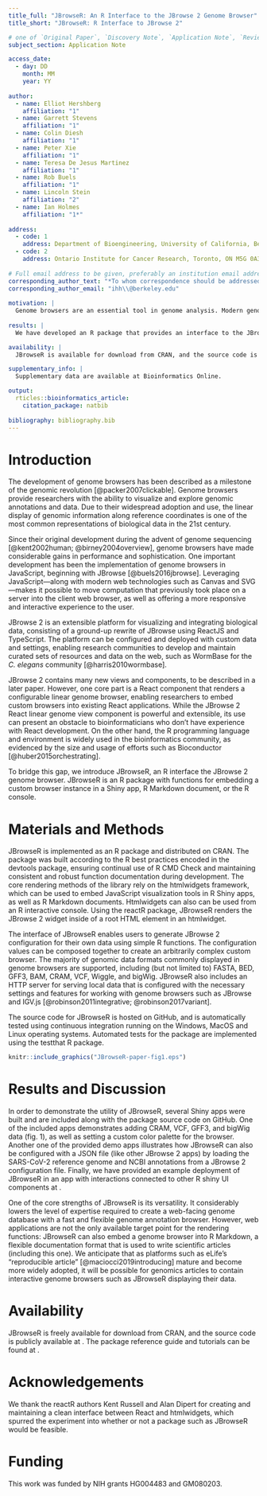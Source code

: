 ```yaml
---
title_full: "JBrowseR: An R Interface to the JBrowse 2 Genome Browser"
title_short: "JBrowseR: R Interface to JBrowse 2"

# one of `Original Paper`, `Discovery Note`, `Application Note`, `Review`, `Letter to the Editor`, `Conference Paper`    
subject_section: Application Note

access_date:
  - day: DD
    month: MM
    year: YY
      
author:
  - name: Elliot Hershberg
    affiliation: "1"
  - name: Garrett Stevens
    affiliation: "1"
  - name: Colin Diesh
    affiliation: "1"
  - name: Peter Xie
    affiliation: "1"
  - name: Teresa De Jesus Martinez
    affiliation: "1"
  - name: Rob Buels
    affiliation: "1"
  - name: Lincoln Stein
    affiliation: "2"
  - name: Ian Holmes
    affiliation: "1*"
    
address:
  - code: 1
    address: Department of Bioengineering, University of California, Berkeley, Berkeley, CA 94720, USA
  - code: 2
    address: Ontario Institute for Cancer Research, Toronto, ON M5G 0A3, Canada
  
# Full email address to be given, preferably an institution email address.  
corresponding_author_text: "*To whom correspondence should be addressed. E-mail: ihh\\@berkeley.edu"
corresponding_author_email: "ihh\\@berkeley.edu"
  
motivation: |
  Genome browsers are an essential tool in genome analysis. Modern genome browsers enable complex and interactive visualization of a wide variety of genomic data modalities. While such browsers are very powerful, they can be challenging to configure and program for bioinformaticians lacking expertise in web development.
  
results: |
  We have developed an R package that provides an interface to the JBrowse 2 genome browser. The package can be used to configure and customize the browser entirely with R code. The browser can be deployed from the R console, or embedded in Shiny applications or R Markdown documents.

availability: |
  JBrowseR is available for download from CRAN, and the source code is openly available from the Github repository at \href{https://github.com/GMOD/JBrowseR/}{https://github.com/GMOD/JBrowseR/}. 

supplementary_info: |
  Supplementary data are available at Bioinformatics Online.

output:
  rticles::bioinformatics_article:
    citation_package: natbib
    
bibliography: bibliography.bib
---
```


Introduction
============

The development of genome browsers has been described as a milestone of the
genomic revolution [@packer2007clickable].
Genome browsers provide researchers with the ability to visualize and explore genomic annotations and
data.
Due to their widespread adoption and use, the linear display of genomic information along reference coordinates
is one of the most common representations of biological data in the 21st century.

Since their original development during the advent of genome sequencing [@kent2002human; @birney2004overview],
genome browsers have made considerable gains in performance and sophistication.
One important development has been the implementation of genome browsers in JavaScript, beginning with
JBrowse [@buels2016jbrowse].
Leveraging JavaScript---along with modern web technologies such as Canvas and SVG---makes it possible to move computation that previously took
place on a server into the client web browser, as well as offering a more responsive and
interactive experience to the user.

JBrowse 2 is an extensible platform for visualizing and integrating biological data,
consisting of a ground-up rewrite of JBrowse using ReactJS and TypeScript.
The platform can be configured and deployed with custom data and settings,
enabling research communities to develop and maintain curated sets of resources and data on 
the web, such as WormBase for the *C. elegans* community [@harris2010wormbase].

JBrowse 2 contains many new views and components, to be described in a later paper.
However, one core part is a React component that renders a configurable
linear genome browser, enabling researchers to embed custom browsers into existing React applications.
While the JBrowse 2 React linear genome view component is powerful and extensible, its use can
present an obstacle to bioinformaticians who don't have experience with React development.
On the other hand, the R programming language and environment is widely used in the bioinformatics community, 
as evidenced by the size and usage of efforts such as Bioconductor [@huber2015orchestrating].

To bridge this gap, we introduce JBrowseR, an R interface the JBrowse 2 genome browser. 
JBrowseR is an R package with functions for embedding a custom browser instance in a Shiny app, 
R Markdown document, or the R console.

Materials and Methods
============

JBrowseR is implemented as an R package and distributed on CRAN.
The package was built according to the R best practices encoded in the devtools package,
ensuring continual use of R CMD Check and maintaining consistent and robust function documentation
during development.
The core rendering methods of the library rely on the htmlwidgets framework, which
can be used to embed JavaScript visualization tools in R Shiny apps, as well as R
Markdown documents. 
Htmlwidgets can also can be used from an R interactive console.
Using the reactR package, JBrowseR renders the JBrowse 2 widget inside of a root HTML
element in an htmlwidget.

The interface of JBrowseR enables users to generate JBrowse 2 configuration for their
own data using simple R functions. 
The configuration values can be composed together to create an arbitrarily
complex custom browser. The majority of genomic data formats
commonly displayed in genome browsers are supported,
including (but not limited to) FASTA, BED, GFF3, BAM, CRAM, VCF, Wiggle, and bigWig.
JBrowseR also includes an HTTP server for serving local data that is configured with
the necessary settings and features for working with genome browsers such as JBrowse
and IGV.js [@robinson2011integrative; @robinson2017variant].

The source code for JBrowseR is hosted on GitHub, and is automatically tested using
continuous integration running on the Windows, MacOS and Linux operating systems.
Automated tests for the package are implemented using the testthat R package.

```r
knitr::include_graphics("JBrowseR-paper-fig1.eps")
```

Results and Discussion
=============

In order to demonstrate the utility of JBrowseR, several Shiny apps were built and are included along
with the package source code on GitHub. 
One of the included apps demonstrates adding CRAM, VCF, GFF3, and bigWig data (fig. 1), as well as 
setting a custom color palette for the browser.
Another one of the provided demo apps illustrates how JBrowseR can also be configured with a JSON
file (like other JBrowse 2 apps) by loading the SARS-CoV-2 reference genome and NCBI annotations
from a JBrowse 2 configuration file.
Finally, we have provided an example deployment of JBrowseR in an app with interactions connected to
other R shiny UI components at 
\href{https://elliothershberg.shinyapps.io/sars-cov-2-spike-mutations/}{https://elliothershberg.shinyapps.io/sars-cov-2-spike-mutations/}.

One of the core strengths of JBrowseR is its versatility. 
It considerably lowers the level of expertise required to
create a web-facing genome database with a fast and flexible genome annotation browser.
However, web applications are not the only available target point for the
rendering functions: JBrowseR can also embed a genome browser into R Markdown, a flexible documentation format
that is used to write scientific articles (including this one).
We anticipate that as platforms such as eLife's "reproducible article" [@maciocci2019introducing] mature
and become more widely adopted, it will be possible for genomics articles to contain interactive
genome browsers such as JBrowseR displaying their data.

Availability
=============

<!-- % Can you please move the repo to the GMOD GitHub org and update the URLs? -->

JBrowseR is freely available for download from CRAN, and the source code is publicly available at
\href{https://github.com/GMOD/JBrowseR/}{https://github.com/GMOD/JBrowseR/}. 
The package reference guide and tutorials can be found at
\href{https://gmod.github.io/JBrowseR/}{https://gmod.github.io/JBrowseR/}.

Acknowledgements {.unnumbered}
==============

We thank the reactR authors Kent Russell and Alan Dipert for creating and maintaining a clean interface
between React and htmlwidgets, which spurred the experiment into whether or not a package such as JBrowseR
would be feasible.

Funding {.unnumbered}
==============

This work was funded by NIH grants HG004483 and GM080203.
